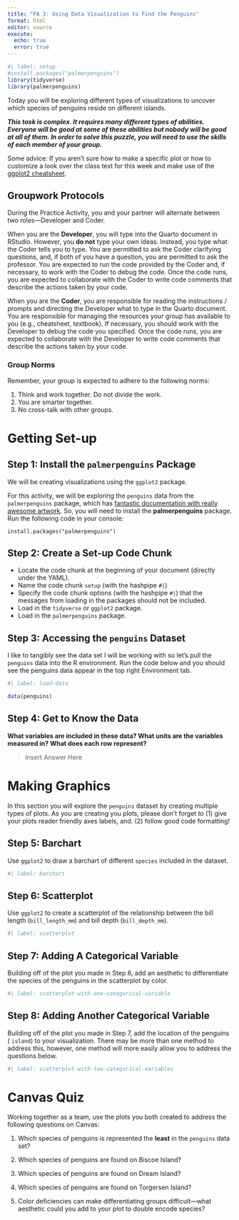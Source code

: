 ```yaml
---
title: "PA 3: Using Data Visualization to Find the Penguins"
format: html
editor: source
execute: 
  echo: true
  error: true
---
```


```r
#| label: setup
#install.packages("palmerpenguins")
library(tidyverse)
library(palmerpenguins)
```

Today you will be exploring different types of visualizations to uncover which species of penguins reside on different islands.

***This task is complex. It requires many different types of abilities. Everyone will be good at some of these abilities but nobody will be good at all of them. In order to solve this puzzle, you will need to use the skills of each member of your group.***

Some advice: If you aren't sure how to make a specific plot or how to customize
a look over the class text for this week and make use of the [ggplot2 cheatsheet](https://rstudio.github.io/cheatsheets/html/data-visualization.html?_gl=1*1u8zjpq*_ga*MTM4Nzk4ODMyOC4xNzA2NzU3MjEx*_ga_2C0WZ1JHG0*MTcxODkxNjU5Ny43LjAuMTcxODkxNjU5Ny4wLjAuMA).

## Groupwork Protocols

During the Practice Activity, you and your partner will alternate between two
roles---Developer and Coder. 

When you are the **Developer**, you will type into the Quarto document in
RStudio. However, you **do not** type your own ideas. Instead, you type what 
the Coder tells you to type. You are permitted to ask the Coder clarifying
questions, and, if both of you have a question, you are permitted to ask the
professor. You are expected to run the code provided by the Coder and, if 
necessary, to work with the Coder to debug the code. Once the code runs, you
are expected to collaborate with the Coder to write code comments that describe
the actions taken by your code.

When you are the **Coder**, you are responsible for reading the 
instructions / prompts and directing the Developer what to type in the Quarto
document. You are responsible for managing the resources your group has
available to you (e.g., cheatsheet, textbook). If necessary, you should work
with the Developer to debug the code you specified. Once the code runs, you
are expected to collaborate with the Developer to write code comments that
describe the actions taken by your code.

### Group Norms

Remember, your group is expected to adhere to the following norms:

1.  Think and work together. Do not divide the work.
2.  You are smarter together.
3.  No cross-talk with other groups.

# Getting Set-up

<!-- The partner whose family name starts first alphabetically starts as the  -->
<!-- Developer (typing and listening to instructions from the Coder! -->

## Step 1: Install the `palmerpenguins` Package

We will be creating visualizations using the `ggplot2` package.

For this activity, we will be exploring the `penguins` data from the `palmerpenguins` package, which has [fantastic documentation with really awesome artwork](https://allisonhorst.github.io/palmerpenguins/). So, you will need to install the **palmerpenguins** package. Run the following code in your console:

`install.packages("palmerpenguins")`

## Step 2: Create a Set-up Code Chunk

-   Locate the code chunk at the beginning of your document (directly under the YAML).
-   Name the code chunk `setup` (with the hashpipe `#|`)
-   Specify the code chunk options (with the hashpipe `#|`) that the messages from loading in the packages should not be included.
-   Load in the `tidyverse` or `ggplot2` package.
-   Load in the `palmerpenguins` package.




## Step 3: Accessing the `penguins` Dataset

I like to tangibly see the data set I will be working with so let's pull the `penguins` data into the R environment. Run the code below and you should see the penguins data appear in the top right Environment tab.

```r
#| label: load-data

data(penguins)
```

<!-- Change roles (Developer becomes Coder)! -->

## Step 4: Get to Know the Data

**What variables are included in these data? What units are the variables measured in? What does each row represent?**

> Insert Answer Here



# Making Graphics

In this section you will explore the `penguins` dataset by creating multiple types of plots. As you are creating you plots, please don't forget to (1) give your plots reader friendly axes labels, and. (2) follow good code formatting!

## Step 5: Barchart

Use `ggplot2` to draw a barchart of different `species` included in the dataset.

```r
#| label: barchart

```

## Step 6: Scatterplot

Use `ggplot2` to create a scatterplot of the relationship between the bill length (`bill_length_mm`) and bill depth (`bill_depth_mm`).

```r
#| label: scatterplot

```

## Step 7: Adding A Categorical Variable

<!-- Change roles (Developer becomes Coder)! -->

Building off of the plot you made in Step 6, add an aesthetic to differentiate the species of the penguins in the scatterplot by color.

```r
#| label: scatterplot-with-one-categorical-variable

```

## Step 8: Adding Another Categorical Variable

Building off of the plot you made in Step 7, add the location of the penguins ( `island`) to your visualization. There may be more than one method to address this, however, one method will more easily allow you to address the questions below.

```r
#| label: scatterplot-with-two-categorical-variables

```

# Canvas Quiz

Working together as a team, use the plots you both created to address the
following questions on Canvas:

1.  Which species of penguins is represented the **least** in the `penguins` data set?

2.  Which species of penguins are found on Biscoe Island?

3.  Which species of penguins are found on Dream Island?

4.  Which species of penguins are found on Torgersen Island?

5.  Color deficiencies can make differentiating groups difficult---what aesthetic could you add to your plot to double encode species?
